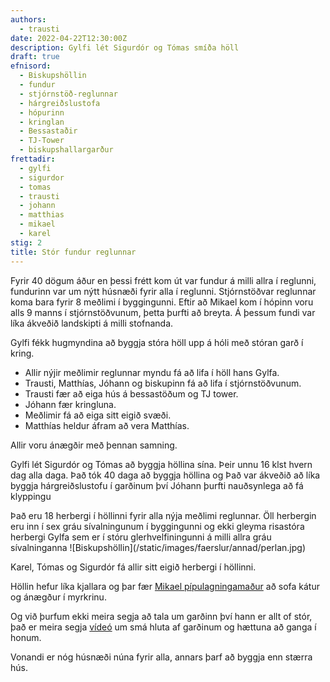 ```yaml
---
authors:
  - trausti
date: 2022-04-22T12:30:00Z
description: Gylfi lét Sigurdór og Tómas smíða höll
draft: true
efnisord:
  - Biskupshöllin
  - fundur
  - stjórnstöð-reglunnar
  - hárgreiðslustofa
  - hópurinn
  - kringlan
  - Bessastaðir
  - TJ-Tower
  - biskupshallargarður
frettadir:
  - gylfi
  - sigurdor
  - tomas
  - trausti
  - johann
  - matthias
  - mikael
  - karel
stig: 2
title: Stór fundur reglunnar
---
```


Fyrir 40 dögum áður en þessi frétt kom út var fundur á milli allra í reglunni, fundurinn var um
nýtt húsnæði fyrir alla í reglunni. Stjórnstöðvar reglunnar koma bara fyrir 8 meðlimi í byggingunni.
Eftir að Mikael kom í hópinn voru alls 9 manns í stjórnstöðvunum, þetta þurfti að breyta.
Á þessum fundi var líka ákveðið landskipti á milli stofnanda.

Gylfi fékk hugmyndina að byggja stóra höll upp á hóli með stóran garð
í kring.

- Allir nýjir meðlimir reglunnar myndu fá að lifa í höll hans Gylfa.
- Trausti, Matthías, Jóhann og biskupinn fá að lifa í stjórnstöðvunum.
- Trausti fær að eiga hús á bessastöðum og TJ tower.
- Jóhann fær kringluna.
- Meðlimir fá að eiga sitt eigið svæði.
- Matthías heldur áfram að vera Matthías.

Allir voru ánægðir með þennan samning.

Gylfi lét Sigurdór og Tómas að byggja höllina sína. Þeir unnu 16 klst hvern dag alla daga.
Það tók 40 daga að byggja höllina og Það var ákveðið að líka byggja hárgreiðslustofu í garðinum því Jóhann þurfti nauðsynlega að fá klyppingu

<Grid>
  <GridItem>
    Það eru 18 herbergi í höllinni fyrir alla nýja meðlimi reglunnar. Öll
    herbergin eru inn í sex gráu sívalningunum í byggingunni og ekki gleyma
    risastóra herbergi Gylfa sem er í stóru glerhvelfiningunni á milli allra
    gráu sívalninganna
  </GridItem>
  <GridItem>
    ![Biskupshöllin](/static/images/faerslur/annad/perlan.jpg)
  </GridItem>
</Grid>

Karel, Tómas og Sigurdór fá allir sitt eigið herbergi í höllinni.

Höllin hefur líka kjallara og þar fær [Mikael pípulagningamaður](/medlimir/mikael) að sofa kátur og ánægður í myrkrinu.

Og við þurfum ekki meira segja að tala um garðinn því hann er allt of stór, það er meira segja [vídeó](/verkefni/Kirkjugardur) um smá hluta af garðinum og hættuna að ganga í honum.

Vonandi er nóg húsnæði núna fyrir alla, annars þarf að byggja enn stærra hús.
